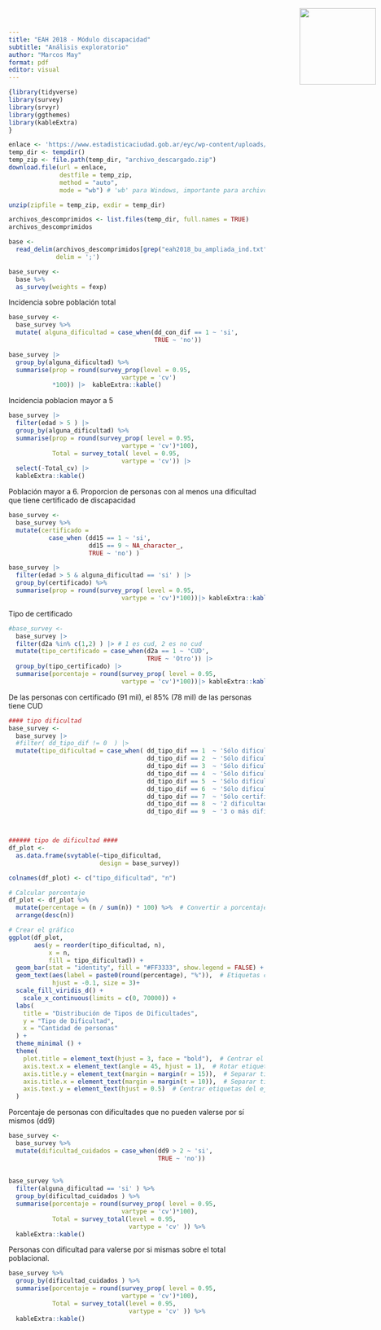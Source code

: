 ```yaml
---
title: "EAH 2018 - Módulo discapacidad"
subtitle: "Análisis exploratorio"
author: "Marcos May"
format: pdf
editor: visual
---
```


::: {style="position: absolute; top: 10px; right: 10px;"}
<img src="https://www.estadisticaciudad.gob.ar/eyc/wp-content/uploads/2024/07/logo-BA-Azul.png" width="150"/>
:::

```r
{library(tidyverse)
library(survey)
library(srvyr)
library(ggthemes)
library(kableExtra)
}
```

```r
enlace <- 'https://www.estadisticaciudad.gob.ar/eyc/wp-content/uploads/2019/12/eah2018_bu_ampliada.zip'
temp_dir <- tempdir()
temp_zip <- file.path(temp_dir, "archivo_descargado.zip")
download.file(url = enlace, 
              destfile = temp_zip, 
              method = "auto", 
              mode = "wb") # 'wb' para Windows, importante para archivos binarios

unzip(zipfile = temp_zip, exdir = temp_dir)

archivos_descomprimidos <- list.files(temp_dir, full.names = TRUE)
archivos_descomprimidos

base <- 
  read_delim(archivos_descomprimidos[grep("eah2018_bu_ampliada_ind.txt", archivos_descomprimidos)],
             delim = ';')

base_survey <- 
  base %>%
  as_survey(weights = fexp)
```

Incidencia sobre población total

```r

base_survey <- 
  base_survey %>%
  mutate( alguna_dificultad = case_when(dd_con_dif == 1 ~ 'si',
                                        TRUE ~ 'no')) 

base_survey |> 
  group_by(alguna_dificultad) %>%
  summarise(prop = round(survey_prop(level = 0.95, 
                               vartype = 'cv')
            *100)) |>  kableExtra::kable()

```

Incidencia poblacion mayor a 5

```r

base_survey |> 
  filter(edad > 5 ) |> 
  group_by(alguna_dificultad) %>%
  summarise(prop = round(survey_prop( level = 0.95, 
                               vartype = 'cv')*100),
            Total = survey_total( level = 0.95, 
                               vartype = 'cv')) |>
  select(-Total_cv) |> 
  kableExtra::kable()
```

Población mayor a 6. Proporcion de personas con al menos una dificultad que tiene certificado de discapacidad

```r

base_survey <- 
  base_survey %>%
  mutate(certificado = 
           case_when (dd15 == 1 ~ 'si',
                      dd15 == 9 ~ NA_character_,
                      TRUE ~ 'no') )

base_survey |> 
  filter(edad > 5 & alguna_dificultad == 'si' ) |> 
  group_by(certificado) %>%
  summarise(prop = round(survey_prop( level = 0.95, 
                               vartype = 'cv')*100))|> kableExtra::kable()

```

Tipo de certificado

```r
#base_survey <- 
  base_survey |> 
  filter(d2a %in% c(1,2) ) |> # 1 es cud, 2 es no cud
  mutate(tipo_certificado = case_when(d2a == 1 ~ 'CUD',
                                      TRUE ~ 'Otro')) |> 
  group_by(tipo_certificado) |> 
  summarise(porcentaje = round(survey_prop( level = 0.95, 
                               vartype = 'cv')*100))|> kableExtra::kable()

```

De las personas con certificado (91 mil), el 85% (78 mil) de las personas tiene CUD

```r

#### tipo dificultad
base_survey <- 
  base_survey |> 
  #filter( dd_tipo_dif != 0  ) |> 
  mutate(tipo_dificultad = case_when( dd_tipo_dif == 1  ~ 'Sólo dificultad motora',
                                      dd_tipo_dif == 2  ~ 'Sólo dificultad visual',
                                      dd_tipo_dif == 3  ~ 'Sólo dificultad auditiva',
                                      dd_tipo_dif == 4  ~ 'Sólo dificultad del habla y comunicación',
                                      dd_tipo_dif == 5  ~ 'Sólo dificultad mental cognitiva',
                                      dd_tipo_dif == 6  ~ 'Sólo dificultad del cuidado de sí mismo',
                                      dd_tipo_dif == 7  ~ 'Sólo certificado de discapacidad',
                                      dd_tipo_dif == 8  ~ '2 dificultades',
                                      dd_tipo_dif == 9  ~ '3 o más dificultades'))



###### tipo de dificultad ####
df_plot <- 
  as.data.frame(svytable(~tipo_dificultad, 
                         design = base_survey))

colnames(df_plot) <- c("tipo_dificultad", "n")

# Calcular porcentaje
df_plot <- df_plot %>%
  mutate(percentage = (n / sum(n)) * 100) %>%  # Convertir a porcentaje
  arrange(desc(n))

# Crear el gráfico
ggplot(df_plot, 
       aes(y = reorder(tipo_dificultad, n),
           x = n, 
           fill = tipo_dificultad)) +
  geom_bar(stat = "identity", fill = "#FF3333", show.legend = FALSE) +
  geom_text(aes(label = paste0(round(percentage), "%")),  # Etiquetas con porcentaje
            hjust = -0.1, size = 3)+
  scale_fill_viridis_d() +  
    scale_x_continuous(limits = c(0, 70000)) +
  labs(
    title = "Distribución de Tipos de Dificultades",
    y = "Tipo de Dificultad",
    x = "Cantidad de personas"
  ) +
  theme_minimal () +
  theme(
    plot.title = element_text(hjust = 3, face = "bold"),  # Centrar el título
    axis.text.x = element_text(angle = 45, hjust = 1),  # Rotar etiquetas si es necesario
    axis.title.y = element_text(margin = margin(r = 15)),  # Separar título del eje Y
    axis.title.x = element_text(margin = margin(t = 10)),  # Separar título del eje X
    axis.text.y = element_text(hjust = 0.5)  # Centrar etiquetas del eje Y
  )
```

Porcentaje de personas con dificultades que no pueden valerse por sí mismos (dd9)

```r

base_survey <- 
  base_survey %>%
  mutate(dificultad_cuidados = case_when(dd9 > 2 ~ 'si',
                                         TRUE ~ 'no'))
  
  
base_survey %>% 
  filter(alguna_dificultad == 'si' ) %>% 
  group_by(dificultad_cuidados ) %>% 
  summarise(porcentaje = round(survey_prop( level = 0.95, 
                               vartype = 'cv')*100),
            Total = survey_total(level = 0.95,
                                 vartype = 'cv' )) %>% 
  kableExtra::kable()

```

Personas con dificultad para valerse por si mismas sobre el total poblacional.

```r

base_survey %>% 
  group_by(dificultad_cuidados ) %>% 
  summarise(porcentaje = round(survey_prop( level = 0.95, 
                               vartype = 'cv')*100),
            Total = survey_total(level = 0.95,
                                 vartype = 'cv' )) %>% 
  kableExtra::kable()


```


